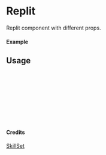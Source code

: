 
<Meta of={Replit} title="SkillSet/Replit" />

# Replit

Replit component with different props.

#### Example

<Canvas of={Replit.Primary} />

## Usage

```ts
import { Replit } from "yadl-ui";

const Example = () => {
  return (
      <Replit />
  );
};

export default Example;
```

#### Credits
[SkillSet](https://skillicons.dev)
